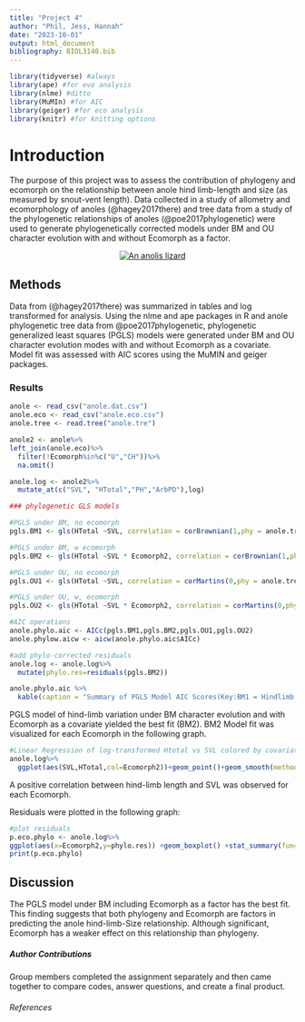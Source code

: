 ```yaml
---
title: "Project 4"
author: "Phil, Jess, Hannah"
date: "2023-10-01"
output: html_document
bibliography: BIOL3140.bib
---
```

```r
library(tidyverse) #always
library(ape) #for evo analysis
library(nlme) #ditto
library(MuMIn) #for AIC
library(geiger) #for eco analysis
library(knitr) #for knitting options
```
# Introduction

The purpose of this project was to assess the contribution of phylogeny and ecomorph on the relationship between anole hind limb-length and size (as measured by snout-vent length). Data collected in a study of allometry and ecomorphology of anoles (@hagey2017there) and tree data from a study of the phylogenetic relationships of anoles (@poe2017phylogenetic) were used to generate phylogenetically corrected models under BM and OU character evolution with and without Ecomorph as a factor. 

<center>
[![An anolis lizard](https://a-z-animals.com/media/green-anole.jpg)](https://encrypted-tbn3.gstatic.com/images?q=tbn:ANd9GcQ3X6IkVdXlYV9zBSiFRqKy1_NDl2m7xTtIrQ3ohygmMH1yczwW)
</center>

## Methods

Data from (@hagey2017there) was summarized in tables and log transformed for analysis. Using the nlme and ape packages in R and anole phylogenetic tree data from @poe2017phylogenetic, phylogenetic generalized least squares (PGLS) models were generated under BM and OU character evolution modes with and without Ecomorph as a covariate. Model fit was assessed with AIC scores using the MuMIN and geiger packages. 

### Results 

```r
anole <- read_csv("anole.dat.csv")
anole.eco <- read_csv("anole.eco.csv")
anole.tree <- read.tree("anole.tre")
```
```r
anole2 <- anole%>%
left_join(anole.eco)%>%
  filter(!Ecomorph%in%c("U","CH"))%>%
  na.omit()

anole.log <- anole2%>%
  mutate_at(c("SVL", "HTotal","PH","ArbPD"),log)
```
```r
### phylogenetic GLS models

#PGLS under BM, no ecomorph
pgls.BM1 <- gls(HTotal ~SVL, correlation = corBrownian(1,phy = anole.tree,form=~Species),data = anole.log, method = "ML")

#PGLS under BM, w ecomorph
pgls.BM2 <- gls(HTotal ~SVL * Ecomorph2, correlation = corBrownian(1,phy = anole.tree,form=~Species),data = anole.log, method = "ML")

#PGLS under OU, no ecomorph
pgls.OU1 <- gls(HTotal ~SVL, correlation = corMartins(0,phy = anole.tree,form=~Species),data = anole.log, method = "ML")

#PGLS under OU, w, ecomorph
pgls.OU2 <- gls(HTotal ~SVL * Ecomorph2, correlation = corMartins(0,phy = anole.tree,form=~Species),data = anole.log, method = "ML")
```
```r
#AIC operations
anole.phylo.aic <- AICc(pgls.BM1,pgls.BM2,pgls.OU1,pgls.OU2)
anole.phylow.aicw <- aicw(anole.phylo.aic$AICc)
```
```r
#add phylo-corrected residuals
anole.log <- anole.log%>%
  mutate(phylo.res=residuals(pgls.BM2))
```
```r
anole.phylo.aic %>% 
  kable(caption = "Summary of PGLS Model AIC Scores(Key:BM1 = Hindlimb Length~Snout Vent Length no covariate, BM2 = Hindlimb Length~Snout Vent Length + Ecomorph covariate, OU1 = Hindlimb Length~Snout Vent Length no covariate, OU2 = Hindlimb Length~Snout Vent Length + Ecomorph covariate)")
```
PGLS model of hind-limb variation under BM character evolution and with Ecomorph as a covariate yielded the best fit (BM2). BM2 Model fit was visualized for each Ecomorph in the following graph. 
```r
#Linear Regression of log-transformed Htotal vs SVL colored by covariateEcomorph
anole.log%>%
  ggplot(aes(SVL,HTotal,col=Ecomorph2))+geom_point()+geom_smooth(method="lm")
```
A positive correlation between hind-limb length and SVL was observed for each Ecomorph.  



Residuals were plotted in the following graph:
```r
#plot residuals
p.eco.phylo <- anole.log%>%
ggplot(aes(x=Ecomorph2,y=phylo.res)) +geom_boxplot() +stat_summary(fun=mean, geom="point", size=3)
print(p.eco.phylo)
```


## Discussion 
The PGLS model under BM including Ecomorph as a factor has the best fit. This finding suggests that both phylogeny and Ecomorph are factors in predicting the anole hind-limb-Size relationship. Although significant, Ecomorph has a weaker effect on this relationship than phylogeny. 

##### Author Contributions 

Group members completed the assignment separately and then came together to compare codes, answer questions, and create a final product. 

###### References 















